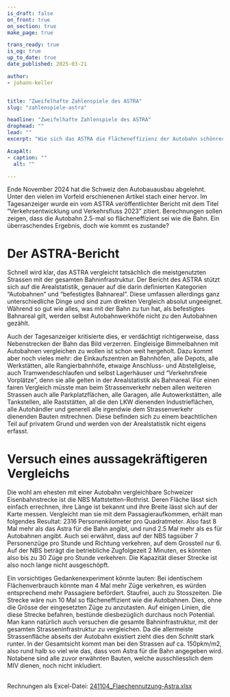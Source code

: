 ```yaml
---
is_draft: false
on_front: true
on_section: true
make_page: true

trans_ready: true
is_og: true
up_to_date: true
date_published: 2025-03-21

author:
- johann-keller


title: "Zweifelhafte Zahlenspiele des ASTRA"
slug: "zahlenspiele-astra"

headline: "Zweifelhafte Zahlenspiele des ASTRA"
drophead: ""
lead: ""
excerpt: "Wie sich das ASTRA die Flächeneffizienz der Autobahn schönrechnet."

AcapAlt:
- caption: ""
  alt: ""

---
```







Ende November 2024 hat die Schweiz den Autobauausbau abgelehnt. Unter den vielen im Vorfeld erschienenen Artikel stach einer hervor. Im Tagesanzeiger wurde ein vom ASTRA veröffentlichter Bericht mit dem Titel “Verkehrsentwicklung und Verkehrsfluss 2023” zitiert.<R id="TagiFlaechen" /> Berechnungen sollen zeigen, dass die Autobahn 2.5-mal so flächeneffizient sei wie die Bahn. Ein überraschendes Ergebnis, doch wie kommt es zustande? 

# Der ASTRA-Bericht
Schnell wird klar, das ASTRA vergleicht tatsächlich die meistgenutzten Strassen mit der gesamten Bahninfrastruktur.<R id="ASTRAVeVf" /> Der Bericht des ASTRA stützt sich auf die Arealstatistik, genauer auf die darin definierten Kategorien “Autobahnen” und “befestigtes Bahnareal”. Diese umfassen allerdings ganz unterschiedliche Dinge und sind zum direkten Vergleich absolut ungeeignet. Während so gut wie alles, was mit der Bahn zu tun hat, als befestigtes Bahnareal gilt, werden selbst Autobahnwerkhöfe nicht zu den Autobahnen gezählt.<R id="NOAS04Kat" />

Auch der Tagesanzeiger kritisierte dies, er verdächtigt richtigerweise, dass Nebenstrecken der Bahn das Bild verzerren.<R id="TagiFlaechen" /> Eingleisige Bimmelbahnen mit Autobahnen vergleichen zu wollen ist schon weit hergeholt. Dazu kommt aber noch vieles mehr: die Einkaufszentren an Bahnhöfen, alle Depots, alle Werkstätten, alle Rangierbahnhöfe, etwaige Anschluss- und Abstellgleise, auch Tramwendeschlaufen und selbst Lagerhäuser und “Verkehrsfreie Vorplätze”, denn sie alle gelten in der Arealstatistik als Bahnareal. Für einen fairen Vergleich müsste man beim Strassenverkehr neben allen weiteren Strassen auch alle Parkplatzflächen, alle Garagen, alle Autowerkstätten, alle Tankstellen, alle Raststätten, all die den LKW dienenden Industrieflächen, alle Autohändler und generell alle irgendwie dem Strassenverkehr dienenden Bauten mitrechnen. Diese befinden sich zu einem beachtlichen Teil auf privatem Grund und werden von der Arealstatistik nicht eigens erfasst.

<Slider items={[AAimg]} capAlt={frontmatter.AcapAlt} dataFile={[AAdata]} />

# Versuch eines aussagekräftigeren Vergleichs
Die wohl am ehesten mit einer Autobahn vergleichbare Schweizer Eisenbahnstrecke ist die NBS Mattstetten-Rothrist. Deren Fläche lässt sich einfach errechnen, ihre Länge ist bekannt und ihre Breite lässt sich auf der Karte messen.<C cont="Quellen für die Rechnungen finden sich im Anhang" /> Vergleicht man sie mit dem Passagieraufkommen, erhält man folgendes Resultat: 2316 Personenkilometer pro Quadratmeter. Also fast 8 Mal mehr als das Astra für die Bahn angibt, und rund 2.5 Mal mehr als es für Autobahnen angibt.<C cont="in der Grafik steht pro 100 Quadratmeter, beim Nachrechnen scheint es, es sei pro Quadratmeter gerechnet worden" /> 
Auch sei erwähnt, dass auf der NBS tagsüber 7 Personenzüge pro Stunde und Richtung verkehren, auf dem Grossteil nur 6. Auf der NBS beträgt die betriebliche Zugfolgezeit 2 Minuten,<R id="NBSNzz" /><R id="NBSETCS" /> es könnten also bis zu 30 Züge pro Stunde verkehren.<C cont="Auf Schnellfahrstrecken im Ausland fahren tendenziell eher bis zu 20 Züge pro Stunde, allerdings schneller" /> Die Kapazität dieser Strecke ist also noch lange nicht ausgeschöpft. 

Ein vorsichtiges Gedankenexperiment könnte lauten: Bei identischem Flächenverbrauch könnte man 4 Mal mehr Züge verkehren,<C cont="4 x 7 = 28 Züge pro Stunde und Richtung" /> es würden entsprechend mehr Passagiere befördert. Staufrei, auch zu Stosszeiten. Die Strecke wäre nun 10 Mal<C cont="2.5 x 4 = 10" /> so flächeneffizient wie die Autobahnen. Dies, ohne die Grösse der eingesetzten Züge zu anzutasten. Auf einigen Linien, die diese Strecke befahren, bestünde diesbezüglich durchaus noch Potential.
Man kann natürlich auch versuchen die gesamte Bahninfrastruktur, mit der gesamten Strasseninfrastruktur zu vergleichen. Da die allermeiste Strassenfläche abseits der Autobahn existiert zieht dies den Schnitt stark runter. In der Gesamtsicht kommt man bei den Strassen auf ca. 150pkm/m2, also rund halb so viel wie das, dass vom Astra für die Bahn angegeben wird. Notabene sind alle zuvor erwähnten Bauten, welche ausschliesslich dem MIV dienen, noch nicht inkludiert.

<SectionTitle title="Anhang" />
<br />
Rechnungen als Excel-Datei: <a href={rechnungen}>241104_Flaechennutzung-Astra.xlsx</a>
